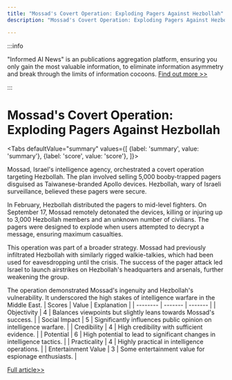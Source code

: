 ```yaml
---
title: "Mossad's Covert Operation: Exploding Pagers Against Hezbollah"
description: "Mossad's Covert Operation: Exploding Pagers Against Hezbollah"

---
```



:::info

"Informed AI News" is an publications aggregation platform, ensuring you only gain the most valuable information, to eliminate information asymmetry and break through the limits of information cocoons.  [Find out more >>](/)

:::

# Mossad's Covert Operation: Exploding Pagers Against Hezbollah


<Tabs
	defaultValue="summary"
	values={[
	{label: 'summary', value: 'summary'},
	{label: 'score', value: 'score'},
]}>
<TabItem value="summary">


Mossad, Israel's intelligence agency, orchestrated a covert operation targeting Hezbollah. The plan involved selling 5,000 booby-trapped pagers disguised as Taiwanese-branded Apollo devices. Hezbollah, wary of Israeli surveillance, believed these pagers were secure.

In February, Hezbollah distributed the pagers to mid-level fighters. On September 17, Mossad remotely detonated the devices, killing or injuring up to 3,000 Hezbollah members and an unknown number of civilians. The pagers were designed to explode when users attempted to decrypt a message, ensuring maximum casualties.

This operation was part of a broader strategy. Mossad had previously infiltrated Hezbollah with similarly rigged walkie-talkies, which had been used for eavesdropping until the crisis. The success of the pager attack led Israel to launch airstrikes on Hezbollah's headquarters and arsenals, further weakening the group.

The operation demonstrated Mossad's ingenuity and Hezbollah's vulnerability. It underscored the high stakes of intelligence warfare in the Middle East.
</TabItem>
<TabItem value="score">
	| Scores     | Value   | Explanation |
	| -------- | ------- | ------- |
	| Objectivity  | 4    | Balances viewpoints but slightly leans towards Mossad's success.    |
	| Social Impact | 5     | Significantly influences public opinion on intelligence warfare.    |
	| Credibility    | 4    | High credibility with sufficient evidence.    |
	| Potential    | 6    | High potential to lead to significant changes in intelligence tactics.    |
	| Practicality    | 4    | Highly practical in intelligence operations.    |
	| Entertainment Value    | 3    | Some entertainment value for espionage enthusiasts.    |
</TabItem>
</Tabs>

[Full article>>](https://news.slashdot.org/story/24/10/05/2258205/how-mossad-planned-its-exploding-pager-operation-inside-israels-penetration-of-hezbollah?utm_source=rss1.0mainlinkanon&utm_medium=feed)
